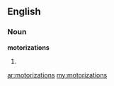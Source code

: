 ==English==
===Noun===
'''motorizations'''

#{{plural of|[[motorization]]}}

[[ar:motorizations]]
[[my:motorizations]]